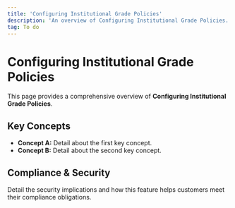 ```yaml
---
title: 'Configuring Institutional Grade Policies'
description: 'An overview of Configuring Institutional Grade Policies.'
tag: To do
---
```


# Configuring Institutional Grade Policies

This page provides a comprehensive overview of **Configuring Institutional Grade Policies**.

## Key Concepts

* **Concept A:** Detail about the first key concept.
* **Concept B:** Detail about the second key concept.

## Compliance & Security

Detail the security implications and how this feature helps customers meet their compliance obligations.
